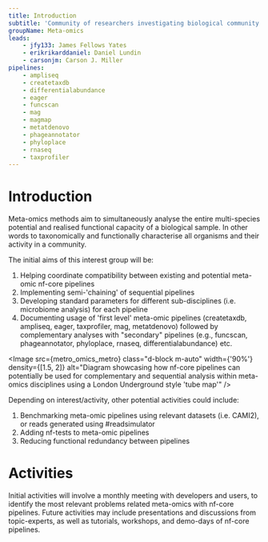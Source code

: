 ```yaml
---
title: Introduction
subtitle: 'Community of researchers investigating biological community composition and dynamics using metagenomic, metatranscriptomic, and metaproteomic approaches.'
groupName: Meta-omics
leads:
    - jfy133: James Fellows Yates
    - erikrikarddaniel: Daniel Lundin
    - carsonjm: Carson J. Miller
pipelines:
    - ampliseq
    - createtaxdb
    - differentialabundance
    - eager
    - funcscan
    - mag
    - magmap
    - metatdenovo
    - phageannotator
    - phyloplace
    - rnaseq
    - taxprofiler
---
```



# Introduction

Meta-omics methods aim to simultaneously analyse the entire multi-species potential and realised functional capacity of a biological sample. In other words to taxonomically and functionally characterise all organisms and their activity in a community.

The initial aims of this interest group will be:

1. Helping coordinate compatibility between existing and potential meta-omic nf-core pipelines
2. Implementing semi-'chaining' of sequential pipelines
3. Developing standard parameters for different sub-disciplines (i.e. microbiome analysis) for each pipeline
4. Documenting usage of 'first level' meta-omic pipelines (createtaxdb, ampliseq, eager, taxprofiler, mag, metatdenovo) followed by complementary analyses with "secondary" pipelines (e.g., funcscan, phageannotator, phyloplace, rnaseq, differentialabundance) etc.

<Image
    src={metro_omics_metro}
    class="d-block m-auto"
    width={'90%'}
    density={[1.5, 2]}
    alt="Diagram showcasing how nf-core pipelines can potentially be used for complementary and sequential analysis within meta-omics disciplines using a London Underground style 'tube map'"
/>

Depending on interest/activity, other potential activities could include:

1. Benchmarking meta-omic pipelines using relevant datasets (i.e. CAMI2), or reads generated using #readsimulator
2. Adding nf-tests to meta-omic pipelines
3. Reducing functional redundancy between pipelines

# Activities

Initial activities will involve a monthly meeting with developers and users, to identify the most relevant problems related meta-omics with nf-core pipelines. Future activities may include presentations and discussions from topic-experts, as well as tutorials, workshops, and demo-days of nf-core pipelines.
